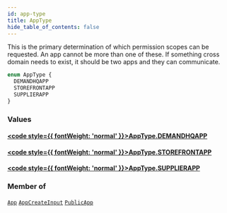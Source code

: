 ```yaml
---
id: app-type
title: AppType
hide_table_of_contents: false
---
```








This is the primary determination of which permission scopes can be requested.
An app cannot be more than one of these.
If something cross domain needs to exist, it should be two apps and they can communicate.

```graphql
enum AppType {
  DEMANDHQAPP
  STOREFRONTAPP
  SUPPLIERAPP
}
```


### Values

#### [<code style={{ fontWeight: 'normal' }}>AppType.<b>DEMANDHQAPP</b></code>](#) 
> 
> 

#### [<code style={{ fontWeight: 'normal' }}>AppType.<b>STOREFRONTAPP</b></code>](#) 
> 
> 

#### [<code style={{ fontWeight: 'normal' }}>AppType.<b>SUPPLIERAPP</b></code>](#) 
> 
> 



### Member of

[`App`](/adminidentity/api/graphql-admin/reference/objects/app)  <Badge class="secondary" text="object"/><Bullet />[`AppCreateInput`](/adminidentity/api/graphql-admin/reference/inputs/app-create-input)  <Badge class="secondary" text="input"/><Bullet />[`PublicApp`](/adminidentity/api/graphql-admin/reference/objects/public-app)  <Badge class="secondary" text="object"/>



